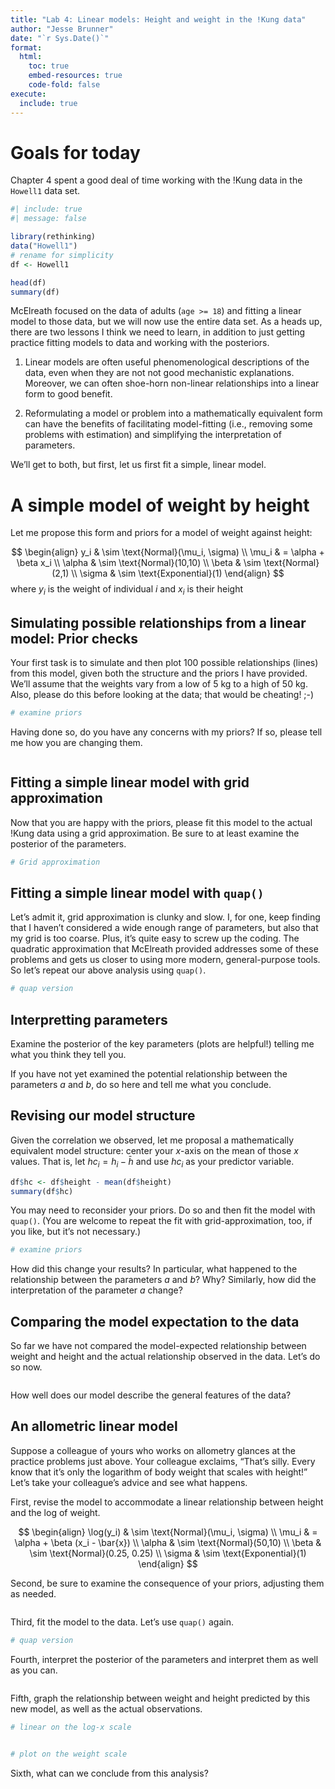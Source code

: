 ```yaml
---
title: "Lab 4: Linear models: Height and weight in the !Kung data"
author: "Jesse Brunner"
date: "`r Sys.Date()`"
format: 
  html:
    toc: true
    embed-resources: true
    code-fold: false
execute:
  include: true
---
```


# Goals for today

Chapter 4 spent a good deal of time working with the !Kung data in the `Howell1` data set.
```r
#| include: true
#| message: false

library(rethinking)
data("Howell1")
# rename for simplicity
df <- Howell1

head(df)
summary(df)
```

McElreath focused on the data of adults (`age >= 18`) and fitting a linear model to those data, but we will now use the entire data set. As a heads up, there are two lessons I think we need to learn, in addition to just getting practice fitting models to data and working with the posteriors. 

1.  Linear models are often useful phenomenological descriptions of the data, even when they are not not good mechanistic explanations. Moreover, we can often shoe-horn non-linear relationships into a linear form to good benefit.

2.  Reformulating a model or problem into a mathematically equivalent form can have the benefits of facilitating model-fitting (i.e., removing some problems with estimation) and simplifying the interpretation of parameters.

We'll get to both, but first, let us first fit a simple, linear model. 

# A simple model of weight by height
Let me propose this form and priors for a model of weight against height:

$$
\begin{align}
y_i & \sim \text{Normal}(\mu_i, \sigma) \\
\mu_i & = \alpha + \beta  x_i  \\
\alpha & \sim \text{Normal}(10,10) \\
\beta & \sim \text{Normal}(2,1) \\
\sigma & \sim \text{Exponential}(1)
\end{align}
$$
where $y_i$ is the weight of individual $i$ and $x_i$ is their height 

## Simulating possible relationships from a linear model: Prior checks

Your first task is to simulate and then plot 100 possible relationships (lines) from this model, given both the structure and the priors I have provided. We'll assume that the weights vary from a low of 5 kg to a high of 50 kg. Also, please do this before looking at the data; that would be cheating! ;-)

```r
# examine priors
```

Having done so, do you have any concerns with my priors? If so, please tell me how you are changing them.

```r

```

## Fitting a simple linear model with grid approximation 
Now that you are happy with the priors, please fit this model to the actual !Kung data using a grid approximation. Be sure to at least examine the posterior of the parameters.


```r
# Grid approximation

```

## Fitting a simple linear model with `quap()`

Let's admit it, grid approximation is clunky and slow. I, for one, keep finding that I haven't considered a wide enough range of parameters, but also that my grid is too coarse. Plus, it's quite easy to screw up the coding. The quadratic approximation that McElreath provided addresses some of these problems and gets us closer to using more modern, general-purpose tools. So let's repeat our above analysis using `quap()`.

```r
# quap version

```


## Interpretting parameters
Examine the posterior of the key parameters (plots are helpful!) telling me what you think they tell you.


If you have not yet examined the potential relationship between the parameters $a$ and $b$, do so here and tell me what you conclude.



## Revising our model structure

Given the correlation we observed, let me proposal a mathematically equivalent model structure: center your $x$-axis on the mean of those $x$ values. That is, let $hc_i =  h_i - \bar{h}$ and use $hc_i$ as your predictor variable. 
```r
df$hc <- df$height - mean(df$height)
summary(df$hc)
```

You may need to reconsider your priors. Do so and then fit the model with `quap()`. (You are welcome to repeat the fit with grid-approximation, too, if you like, but it's not necessary.)


```r
# examine priors

```

How did this change your results? In particular, what happened to the relationship between the parameters $a$ and $b$? Why? Similarly, how did the interpretation of the parameter $a$ change?


## Comparing the model expectation to the data

So far we have not compared the model-expected relationship between weight and height and the actual relationship observed in the data. Let's do so now.

```r

```

How well does our model describe the general features of the data? 


## An allometric linear model

Suppose a colleague of yours who works on allometry glances at the practice problems just above. Your colleague exclaims, "That's silly. Every know that it’s only the logarithm of body weight that scales with height!" Let's take your colleague's advice and see what happens. 

First, revise the model to accommodate a linear relationship between height and the log of weight.


$$
\begin{align}
\log(y_i) & \sim \text{Normal}(\mu_i, \sigma) \\
\mu_i & = \alpha + \beta  (x_i - \bar{x}) \\
\alpha & \sim \text{Normal}(50,10) \\
\beta & \sim \text{Normal}(0.25, 0.25) \\
\sigma & \sim \text{Exponential}(1)
\end{align}
$$


Second, be sure to examine the consequence of your priors, adjusting them as needed. 
```r

```


Third, fit the model to the data. Let's use `quap()` again. 


```r
# quap version

```

Fourth, interpret the posterior of the parameters and interpret them as well as you can.

```r

```

Fifth, graph the relationship between weight and height predicted by this new model, as well as the actual observations. 

```r
# linear on the log-x scale


# plot on the weight scale

```


Sixth, what can we conclude from this analysis?

